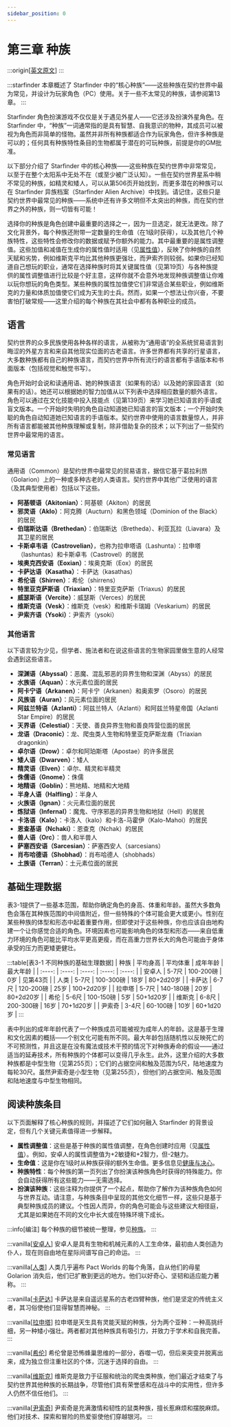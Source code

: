 ```yaml
---
sidebar_position: 0
---
```


# 第三章 种族

:::origin[[英文原文](https://www.aonsrd.com/Rules.aspx?ID=63)]
:::

:::starfinder
本章概述了 Starfinder 中的“核心种族”——这些种族在契约世界中最为常见，并设计为玩家角色（PC）使用。关于一些不太常见的种族，请参阅第13章。
:::

Starfinder 角色扮演游戏不仅仅是关于遇见外星人——它还涉及扮演外星角色。在 Starfinder 中，“种族”一词通常指的是具有智慧、自我意识的物种，其成员可以被视为角色而非简单的怪物。虽然并非所有种族都适合作为玩家角色，但许多种族是可以的；任何具有种族特性条目的生物都属于潜在的可玩种族，前提是你的GM批准。

以下部分介绍了 Starfinder 中的核心种族——这些种族在契约世界中非常常见，以至于在整个太阳系中无处不在（或至少被广泛认知）。一些在契约世界星系中稍不常见的种族，如精灵和矮人，可以从第506页开始找到，而更多潜在的种族可以在 Starfinder 异族档案（Starfinder Alien Archive）中找到。请记住，这些只是契约世界中最常见的种族——系统中还有许多文明但不太突出的种族，而在契约世界之外的种族，则一切皆有可能！

选择你的种族是角色创建中最重要的选择之一，因为一旦选定，就无法更改。除了文化背景外，每个种族还附带一定数量的生命值（在1级时获得），以及其他几个种族特性，这些特性会修改你的数据或赋予你额外的能力。其中最重要的是属性调整值。这些加值和减值在生成你的属性值时适用（见[属性值](/core_rulebook/chapter%202/ability%20scores)），反映了你种族的自然天赋和劣势，例如维斯克平均比其他种族更强壮，而尹索齐则较弱。如果你已经知道自己想玩的职业，通常在选择种族时将其关键属性值（见第19页）与各种族提供的属性调整值进行比较是个好主意，这样你就不会意外地发现种族调整值让你难以玩你想玩的角色类型。某些种族的属性加值使它们非常适合某些职业，例如维斯克的力量和体质加值使它们成为天生的士兵。然而，如果一个想法让你兴奋，不要害怕打破常规——这里介绍的每个种族在其社会中都有各种职业的成员。

## 语言

契约世界的众多民族使用各种各样的语言，从被称为“通用语”的全系统贸易语言到晦涩的外星方言和来自其他现实位面的古老语言。许多世界都有共享的行星语言，大多数种族都有自己的种族语言，而契约世界中所有流行的语言都有手语版本和书面版本（包括视觉和触觉书写）。

角色开始时会说和读通用语、她的种族语言（如果有的话）以及她的家园语言（如果有的话）。她还可以根据她的智力加值从以下列表中选择相应数量的额外语言。角色可以通过在文化技能中投入技能点（见第139页）来学习她已知语言的手语或盲文版本。一个开始时失明的角色自动知道她已知语言的盲文版本；一个开始时失聪的角色自动知道她已知语言的手语版本。契约世界中使用的语言数量惊人，并非所有语言都能被其他种族理解或复制，除非借助复杂的技术；以下列出了一些契约世界中最常用的语言。

### 常见语言

通用语（Common）是契约世界中最常见的贸易语言，据信它基于葛拉利昂（Golarion）上的一种或多种古老的人类语言。契约世界中其他广泛使用的语言（及其典型使用者）包括以下这些。

- **阿基顿语（Akitonian）**：阿基顿（Akiton）的居民
- **邪灵语（Aklo）**：阿克腾（Aucturn）和黑色领域（Dominion of the Black）的居民
- **伯瑞斯达语（Brethedan）**：伯瑞斯达（Bretheda）、利亚瓦拉（Liavara）及其卫星的居民
- **卡斯卓韦语（Castrovelian）**，也称为拉申塔语（Lashunta）：拉申塔（lashuntas）和卡斯卓韦（Castrovel）的居民
- **埃奥克西安语（Eoxian）**：埃奥克斯（Eox）的居民
- **卡萨达语（Kasatha）**：卡萨达（kasathas）
- **希伦语（Shirren）**：希伦（shirrens）
- **特里亚克萨斯语（Triaxian）**：特里亚克萨斯（Triaxus）的居民
- **威瑟斯语（Vercite）**：威瑟斯（Verces）的居民
- **维斯克语（Vesk）**：维斯克（vesk）和维斯卡瑞姆（Veskarium）的居民
- **尹索齐语（Ysoki）**：尹索齐（ysoki）

### 其他语言

以下语言较为少见，但学者、施法者和在说这些语言的生物家园里做生意的人经常会遇到这些语言。

- **深渊语（Abyssal）**：恶魔、混乱邪恶的异界生物和深渊（Abyss）的居民
- **水族语（Aquan）**：水元素位面的居民
- **阿卡宁语（Arkanen）**：阿卡宁（Arkanen）和奥索罗（Osoro）的居民
- **风族语（Auran）**：风元素位面的居民
- **阿兹兰特语（Azlanti）**：阿兹兰特人（Azlanti）和阿兹兰特星帝国（Azlanti Star Empire）的居民
- **天界语（Celestial）**：天使、善良异界生物和善良阵营位面的居民
- **龙语（Draconic）**：龙、爬虫类人生物和特里亚克萨斯龙裔（Triaxian dragonkin）
- **卓尔语（Drow）**：卓尔和阿珀斯塔（Apostae）的许多居民
- **矮人语（Dwarven）**：矮人
- **精灵语（Elven）**：卓尔、精灵和半精灵
- **侏儒语（Gnome）**：侏儒
- **地精语（Goblin）**：熊地精、地精和大地精
- **半身人语（Halfling）**：半身人
- **火族语（Ignan）**：火元素位面的居民
- **炼狱语（Infernal）**：魔鬼、守序邪恶的异界生物和地狱（Hell）的居民
- **卡洛语（Kalo）**：卡洛人（kalo）和卡洛-马霍伊（Kalo-Mahoi）的居民
- **恩查基语（Nchaki）**：恩查克（Nchak）的居民
- **兽人语（Orc）**：兽人和半兽人
- **萨塞西安语（Sarcesian）**：萨塞西安人（sarcesians）
- **肖布哈德语（Shobhad）**：肖布哈德人（shobhads）
- **土族语（Terran）**：土元素位面的居民

## 基础生理数据

表3-1提供了一些基本范围，帮助你确定角色的身高、体重和年龄。虽然大多数角色会落在其种族范围的中间值附近，但一些特殊的个体可能会更大或更小。性别在某些种族的体型和形态中起着重要作用，但即使对于这些种族，你也应该自由地构建一个让你感觉合适的角色。环境因素也可能影响角色的体型和形态——来自低重力环境的角色可能比平均水平更高更瘦，而在高重力世界长大的角色可能由于身体承受的压力而更矮更健壮。

:::table[表3-1 不同种族的基础生理数据]
| 种族 | 平均身高 | 平均体重 | 成年年龄 | 最大年龄 |
| :----: | :----: | :----: | :----: | :----: |
| 安卓人 | 5-7尺 | 100-200磅 | 0岁 | 见第43页 |
| 人类 | 5-7尺 | 100-300磅 | 18岁 | 80+2d20岁 |
| 卡萨达 | 6-7尺 | 120-200磅 | 25岁 | 100+2d20岁 |
| 拉申塔 | 5-7尺 | 140-180磅 | 20岁 | 80+2d20岁 |
| 希伦 | 5-6尺 | 100-150磅 | 5岁 | 50+1d20岁 |
| 维斯克 | 6-8尺 | 200-300磅 | 16岁 | 70+1d20岁 |
| 尹索奇 | 3-4尺 | 60-100磅 | 10岁 | 60+1d20岁 |
:::

表中列出的成年年龄代表了一个种族成员可能被视为成年人的年龄。这是基于生理和文化因素的概括——个别文化可能有所不同。最大年龄包括随机性以反映死亡的不可预测性，并且这是在没有魔法或技术干预的情况下对种族寿命的假设——通过适当的延寿技术，所有种族的个体都可以变得几乎永生。此外，这里介绍的大多数种族都是中型生物（见第255页）；它们的占据空间和触及范围为5尺，陆地速度为每轮30尺。虽然尹索奇是小型生物（见第255页），但他们的占据空间、触及范围和陆地速度与中型生物相同。

## 阅读种族条目

以下页面解释了核心种族的规则，并描述了它们如何融入 Starfinder 的背景设定，但有几个关键元素值得进一步解释。

- **属性调整值**：这些是基于种族的属性值调整，在角色创建时应用（见[属性值](/core_rulebook/chapter%202/ability%20scores)）。例如，安卓人的属性调整值为+2敏捷和+2智力，但-2魅力。
- **生命值**：这是你在1级时从种族获得的额外生命值。更多信息见[健康与决心](/core_rulebook/chapter%202/health%20and%20resolve)。
- **种族特性**：每个种族的第一页列出了你扮演该种族角色时获得的特殊能力。你会自动获得所有这些能力——无需选择。
- **扮演该种族**：这些注释为你提供了一个起点，帮助你了解作为该种族角色如何与世界互动。请注意，与种族条目中呈现的其他文化细节一样，这些只是基于典型种族成员的建议。个性因人而异，你的角色可能会与这些建议大相径庭，尤其是如果她在不同的文化中长大或在特殊环境下成长。

:::info[编注]
每个种族的细节被统一整理，参见[种族](/races)。
:::

:::vanilla[[安卓人](/races/android)]
安卓人是具有生物和机械元素的人工生命体，最初由人类创造为仆人，现在则自由地在星际间谱写自己的命运。
:::

:::vanilla[[人类](/races/human)]
人类几乎遍布 Pact Worlds 的每个角落，自从他们的母星 Golarion 消失后，他们已扩散到更远的地方。他们以好奇心、坚韧和适应能力著称。
:::

:::vanilla[[卡萨达](/races/kasatha)]
卡萨达是来自遥远星系的古老四臂种族，他们是坚定的传统主义者，其习俗使他们显得智慧而神秘。
:::

:::vanilla[[拉申塔](/races/lashunta)]
拉申塔是天生具有灵能天赋的种族，分为两个亚种：一种高挑纤细，另一种矮小强壮。两者都对其他种族具有吸引力，并致力于学术和自我完善。
:::

:::vanilla[[希伦](/races/shirren)]
希伦曾是恐怖蜂巢思维的一部分，吞噬一切，但后来突变并脱离出来，成为独立但注重社区的个体，沉迷于选择的自由。
:::

:::vanilla[[维斯克](/races/vesk)]
维斯克是致力于征服和统治的爬虫类种族，他们最近才结束了与契约世界其他种族的长期战争，尽管他们具有荣誉感和在战斗中的实用性，但许多人仍然不信任他们。
:::

:::vanilla[[尹索奇](/races/ysoki)]
尹索奇是充满激情和韧性的鼠类种族，擅长惹麻烦和摆脱麻烦。他们对技术、探索和冒险的热爱驱使他们穿越银河。
:::